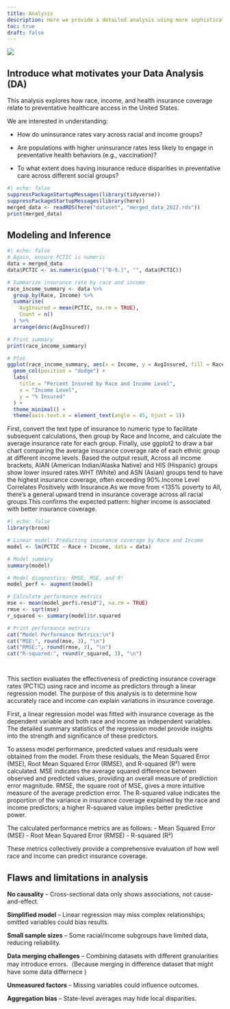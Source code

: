 ```yaml
---
title: Analysis
description: Here we provide a detailed analysis using more sophisticated statistics techniques.
toc: true
draft: false
---
```


![](images/analysis_pic.jpg)



## Introduce what motivates your Data Analysis (DA)
This analysis explores how race, income, and health insurance coverage relate to preventative healthcare access in the United States.

We are interested in understanding:

- How do uninsurance rates vary across racial and income groups?

- Are populations with higher uninsurance rates less likely to engage in preventative health behaviors (e.g., vaccination)?

- To what extent does having insurance reduce disparities in preventative care across different social groups?

```r
#| echo: false
suppressPackageStartupMessages(library(tidyverse))
suppressPackageStartupMessages(library(here))
merged_data <- readRDS(here("dataset", "merged_data_2022.rds"))
print(merged_data)

```

## Modeling and Inference

```r
#| echo: false
# Again, ensure PCTIC is numeric
data = merged_data
data$PCTIC <- as.numeric(gsub("[^0-9.]", "", data$PCTIC))

# Summarize insurance rate by race and income
race_income_summary <- data %>%
  group_by(Race, Income) %>%
  summarise(
    AvgInsured = mean(PCTIC, na.rm = TRUE),
    Count = n()
  ) %>%
  arrange(desc(AvgInsured))

# Print summary
print(race_income_summary)

# Plot
ggplot(race_income_summary, aes(x = Income, y = AvgInsured, fill = Race)) +
  geom_col(position = "dodge") +
  labs(
    title = "Percent Insured by Race and Income Level",
    x = "Income Level",
    y = "% Insured"
  ) +
  theme_minimal() +
  theme(axis.text.x = element_text(angle = 45, hjust = 1))
```
First, convert the text type of insurance to numeric type to facilitate subsequent calculations, then group by Race and Income, and calculate the average insurance rate for each group. Finally, use ggplot2 to draw a bar chart comparing the average insurance coverage rate of each ethnic group at different income levels. Based the output result, Across all income brackets, AIAN (American Indian/Alaska Native) and HIS (Hispanic) groups show lower insured rates.WHT (White) and ASN (Asian) groups tend to have the highest insurance coverage, often exceeding 90%.Income Level Correlates Positively with Insurance.As we move from <135% poverty to All, there's a general upward trend in insurance coverage across all racial groups.This confirms the expected pattern: higher income is associated with better insurance coverage.

```r
#| echo: false
library(broom)

# Linear model: Predicting insurance coverage by Race and Income
model <- lm(PCTIC ~ Race + Income, data = data)

# Model summary
summary(model)

# Model diagnostics: RMSE, MSE, and R²
model_perf <- augment(model)

# Calculate performance metrics
mse <- mean(model_perf$.resid^2, na.rm = TRUE)
rmse <- sqrt(mse)
r_squared <- summary(model)$r.squared

# Print performance metrics
cat("Model Performance Metrics:\n")
cat("MSE:", round(mse, 3), "\n")
cat("RMSE:", round(rmse, 3), "\n")
cat("R-squared:", round(r_squared, 3), "\n")




```
This section evaluates the effectiveness of predicting insurance coverage rates (PCTIC) using race and income as predictors through a linear regression model. The purpose of this analysis is to determine how accurately race and income can explain variations in insurance coverage.

First, a linear regression model was fitted with insurance coverage as the dependent variable and both race and income as independent variables. The detailed summary statistics of the regression model provide insights into the strength and significance of these predictors.

To assess model performance, predicted values and residuals were obtained from the model. From these residuals, the Mean Squared Error (MSE), Root Mean Squared Error (RMSE), and R-squared (R²) were calculated. MSE indicates the average squared difference between observed and predicted values, providing an overall measure of prediction error magnitude. RMSE, the square root of MSE, gives a more intuitive measure of the average prediction error. The R-squared value indicates the proportion of the variance in insurance coverage explained by the race and income predictors; a higher R-squared value implies better predictive power.

The calculated performance metrics are as follows:
- Mean Squared Error (MSE)
- Root Mean Squared Error (RMSE)
- R-squared (R²)

These metrics collectively provide a comprehensive evaluation of how well race and income can predict insurance coverage.

## Flaws and limitations in analysis

**No causality** – Cross-sectional data only shows associations, not cause-and-effect.

**Simplified model** – Linear regression may miss complex relationships; omitted variables could bias results.

**Small sample sizes** – Some racial/income subgroups have limited data, reducing reliability.

**Data merging challenges** – Combining datasets with different granularities may introduce errors.（Because merging in difference dataset that might have some data differnece )

**Unmeasured factors** – Missing variables  could influence outcomes.

**Aggregation bias** – State-level averages may hide local disparities.


